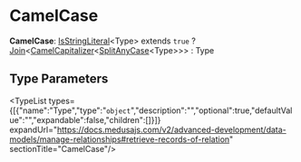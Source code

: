 
# CamelCase

 **CamelCase**: [IsStringLiteral](../../../types/types.IsStringLiteral/page.mdx)&#60;Type&#62; extends `true` ? [Join](../../../types/types.Join/page.mdx)&#60;[CamelCapitalizer](../../../types/types.CamelCapitalizer/page.mdx)&#60;[SplitAnyCase](../../../types/types.SplitAnyCase/page.mdx)&#60;Type&#62;&#62;&#62; : Type

## Type Parameters

<TypeList types={[{"name":"Type","type":"`object`","description":"","optional":true,"defaultValue":"","expandable":false,"children":[]}]} expandUrl="https://docs.medusajs.com/v2/advanced-development/data-models/manage-relationships#retrieve-records-of-relation" sectionTitle="CamelCase"/>
